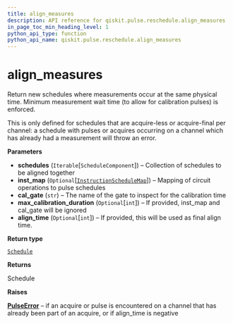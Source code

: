 ```yaml
---
title: align_measures
description: API reference for qiskit.pulse.reschedule.align_measures
in_page_toc_min_heading_level: 1
python_api_type: function
python_api_name: qiskit.pulse.reschedule.align_measures
---
```


# align\_measures

<Function id="qiskit.pulse.reschedule.align_measures" github="https://github.com/qiskit/qiskit/tree/stable/0.14/qiskit/pulse/reschedule.py" signature="align_measures(schedules, inst_map=None, cal_gate='u3', max_calibration_duration=None, align_time=None)">
  Return new schedules where measurements occur at the same physical time. Minimum measurement wait time (to allow for calibration pulses) is enforced.

  This is only defined for schedules that are acquire-less or acquire-final per channel: a schedule with pulses or acquires occurring on a channel which has already had a measurement will throw an error.

  **Parameters**

  *   **schedules** (`Iterable`\[`ScheduleComponent`]) – Collection of schedules to be aligned together
  *   **inst\_map** (`Optional`\[[`InstructionScheduleMap`](qiskit.pulse.InstructionScheduleMap "qiskit.pulse.instruction_schedule_map.InstructionScheduleMap")]) – Mapping of circuit operations to pulse schedules
  *   **cal\_gate** (`str`) – The name of the gate to inspect for the calibration time
  *   **max\_calibration\_duration** (`Optional`\[`int`]) – If provided, inst\_map and cal\_gate will be ignored
  *   **align\_time** (`Optional`\[`int`]) – If provided, this will be used as final align time.

  **Return type**

  [`Schedule`](qiskit.pulse.Schedule "qiskit.pulse.schedule.Schedule")

  **Returns**

  Schedule

  **Raises**

  [**PulseError**](qiskit.pulse.PulseError "qiskit.pulse.PulseError") – if an acquire or pulse is encountered on a channel that has already been part of an acquire, or if align\_time is negative
</Function>


